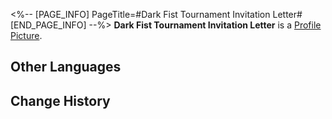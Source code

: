 <%-- [PAGE_INFO]
PageTitle=#Dark Fist Tournament Invitation Letter#
[END_PAGE_INFO] --%>
{{Item Infobox
|id          = 140141
|image       = Item Dark Fist Tournament Invitation Letter.png
|type        = Mission Item
|invCategory = Missions
|rarity      = 3
|effect      = 
|description = A black envelope. A pitiful pin hangs on the spot where there should have been a fire lacquer seal. On the back is writing in large, crooked letters: "Invitation." 
}}
{{Description|''"I see you're a chosen one..."''}}
'''Dark Fist Tournament Invitation Letter''' is a [[Profile Picture]].

==Other Languages==
{{Other Languages
|en   = Dark Fist Tournament Invitation Letter
|zhs  = 「黑暗拳斗大赛」邀请函
|zht  = 「黑暗拳鬥大賽」邀請函
|ja   = 「暗黒ファイト」の招待状
|ko   = 「어둠의 주먹 대회」 초대장
|es   = Invitación a la competencia Puño Oscuro
|fr   = Lettre d'invitation au Tournoi du poing sombre
|ru   = Приглашение на турнир «Тёмный кулак»
|th   = บัตรเชิญ "ศึกดวลหมัดแห่งความมืด"
|vi   = Thư Mời "Cuộc Thi Nắm Đấm Đen Tối"
|de   = Einladung zum Turnier der Finsteren Fäuste
|id   = Undangan "Turnamen Tinju Hitam"
|pt   = Carta de Convite do Torneio Punho Sombrio
}}

==Change History==
{{Change History|1.0}}
